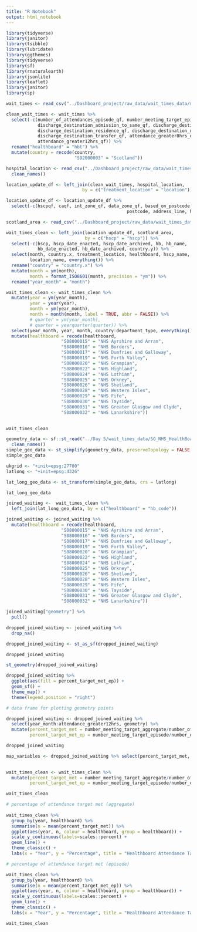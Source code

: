 ```yaml
---
title: "R Notebook"
output: html_notebook
---
```


```r
library(tidyverse)
library(janitor)
library(tsibble)
library(lubridate)
library(ggthemes)
library(tidyverse)
library(sf)
library(rnaturalearth)
library(jsonlite)
library(leaflet)
library(janitor)
library(sp)
```

```r
wait_times <- read_csv("../Dashboard_project/raw_data/wait_times_data/monthly_ae_waitingtimes_202209.csv") %>% clean_names()
```

```r
clean_wait_times <- wait_times %>% 
  select(-c(number_of_attendances_episode_qf, number_meeting_target_episode_qf,
            discharge_destination_admission_to_same_qf, discharge_destination_other_specialty_qf,
            discharge_destination_residence_qf, discharge_destination_unknown_qf,
            discharge_destination_transfer_qf, attendance_greater8hrs_qf,
            attendance_greater12hrs_qf)) %>% 
  rename("healthboard" = "hbt") %>% 
  mutate(country = recode(country,
                          "S92000003" = "Scotland"))

```


```r
hospital_location <- read_csv("../Dashboard_project/raw_data/wait_times_data/hospital_flagged20211216.csv") %>% 
  clean_names()
```


```r
location_update_df <- left_join(clean_wait_times, hospital_location, 
                             by = c("treatment_location" = "location"))

location_update_df <- location_update_df %>% 
  select(-c(hscpqf, caqf, int_zone_qf, data_zone_qf, based_on_postcode, 
                                              postcode, address_line, hb, ca, int_zone, data_zone))
```

```r
scotland_area <- read_csv("../Dashboard_project/raw_data/wait_times_data/scotland_area.csv") %>% clean_names()
```

```r
wait_times_clean <- left_join(location_update_df, scotland_area, 
                              by = c("hscp" = "hscp")) %>% 
  select(-c(hscp, hscp_date_enacted, hscp_date_archived, hb, hb_name, 
            hb_date_enacted, hb_date_archived, country.y)) %>% 
  select(month, country.x, treatment_location, healthboard, hscp_name, 
         location_name, everything()) %>% 
  rename("country" = "country.x") %>% 
  mutate(month = ym(month),
         month = format_ISO8601(month, precision = "ym")) %>% 
  rename("year_month" = "month")
```

```r
wait_times_clean <- wait_times_clean %>%
  mutate(year = ym(year_month),
         year = year(year),
         month = ym(year_month),
         month = month(month, label = TRUE, abbr = FALSE)) %>% 
         # quarter = ym(year_month),
         # quarter = yearquarter(quarter)) %>% 
  select(year_month, year, month, country:department_type, everything()) %>% 
  mutate(healthboard = recode(healthboard,
                     "S08000015" = "NHS Ayrshire and Arran",
                     "S08000016" = "NHS Borders",
                     "S08000017" = "NHS Dumfries and Galloway",
                     "S08000019" = "NHS Forth Valley",
                     "S08000020" = "NHS Grampian",
                     "S08000022" = "NHS Highland",
                     "S08000024" = "NHS Lothian",
                     "S08000025" = "NHS Orkney",
                     "S08000026" = "NHS Shetland",
                     "S08000028" = "NHS Western Isles",
                     "S08000029" = "NHS Fife",
                     "S08000030" = "NHS Tayside",
                     "S08000031" = "NHS Greater Glasgow and Clyde",
                     "S08000032" = "NHS Lanarkshire"))
  
```

```r
wait_times_clean
```


```r
geometry_data <- sf::st_read("../Day 5/wait_times_data/SG_NHS_HealthBoards_2019.shp") %>%
  clean_names()
simple_geo_data <- st_simplify(geometry_data, preserveTopology = FALSE, dTolerance = 1000)
simple_geo_data

ukgrid <- "+init=epsg:27700"
latlong <- "+init=epsg:4326"

lat_long_geo_data <- st_transform(simple_geo_data, crs = latlong)

lat_long_geo_data

joined_waiting <-  wait_times_clean %>%
  left_join(lat_long_geo_data, by = c("healthboard" = "hb_code"))

joined_waiting <- joined_waiting %>% 
  mutate(healthboard = recode(healthboard,
                     "S08000015" = "NHS Ayrshire and Arran",
                     "S08000016" = "NHS Borders",
                     "S08000017" = "NHS Dumfries and Galloway",
                     "S08000019" = "NHS Forth Valley",
                     "S08000020" = "NHS Grampian",
                     "S08000022" = "NHS Highland",
                     "S08000024" = "NHS Lothian",
                     "S08000025" = "NHS Orkney",
                     "S08000026" = "NHS Shetland",
                     "S08000028" = "NHS Western Isles",
                     "S08000029" = "NHS Fife",
                     "S08000030" = "NHS Tayside",
                     "S08000031" = "NHS Greater Glasgow and Clyde",
                     "S08000032" = "NHS Lanarkshire"))

joined_waiting["geometry"] %>% 
  pull()

dropped_joined_waiting <- joined_waiting %>%
  drop_na()

dropped_joined_waiting <- st_as_sf(dropped_joined_waiting)

dropped_joined_waiting

st_geometry(dropped_joined_waiting)

dropped_joined_waiting %>% 
  ggplot(aes(fill = percent_target_met_ep)) +
  geom_sf() +
  theme_map() +
  theme(legend.position = "right")

# data frame for plotting geometry points

dropped_joined_waiting <- dropped_joined_waiting %>% 
  select(year_month:attendance_greater12hrs, geometry) %>% 
  mutate(percent_target_met = number_meeting_target_aggregate/number_of_attendances_aggregate * 100,
         percent_target_met_ep = number_meeting_target_episode/number_of_attendances_episode *100)

dropped_joined_waiting

map_variables <- dropped_joined_waiting %>% select(percent_target_met, percent_target_met_ep)
  
```



```r
wait_times_clean <- wait_times_clean %>% 
  mutate(percent_target_met = number_meeting_target_aggregate/number_of_attendances_aggregate,
         percent_target_met_ep = number_meeting_target_episode/number_of_attendances_episode)

wait_times_clean

# percentage of attendance target met (aggregate)
  
wait_times_clean %>%   
  group_by(year, healthboard) %>% 
  summarise(n = mean(percent_target_met)) %>% 
  ggplot(aes(year, n, colour = healthboard, group = healthboard)) +
  scale_y_continuous(labels=scales::percent) +
  geom_line() +
  theme_classic() +
  labs(x = "Year", y = "Percentage", title = "Healthboard Attendance Target Met (Percentage)")

# percentage of attendance target met (episode)

wait_times_clean %>%   
  group_by(year, healthboard) %>% 
  summarise(n = mean(percent_target_met_ep)) %>% 
  ggplot(aes(year, n, colour = healthboard, group = healthboard)) +
  scale_y_continuous(labels=scales::percent) +
  geom_line() +
  theme_classic() +
  labs(x = "Year", y = "Percentage", title = "Healthboard Attendance Target Met (Percentage)")

wait_times_clean
  
```

